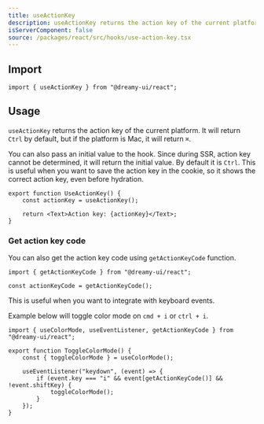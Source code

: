 ```yaml
---
title: useActionKey
description: useActionKey returns the action key of the current platform.
isServerComponent: false
source: /packages/react/src/hooks/use-action-key.tsx
---
```


## Import

```tsx
import { useActionKey } from "@dreamy-ui/react";
```

## Usage

`useActionKey` returns the action key of the current platform. It will return `Ctrl` by default, but if the platform is Mac, it will return `⌘`.

You can also pass an initial value to the hook. Since during SSR, action key cannot be determined, it will return the initial value. By default it is `Ctrl`. This is useful when you want to save the action key in the cookie, so it shows the correct action key, even before hydration.

<Wrapper>
	<UseActionKey />
</Wrapper>

```tsx
export function UseActionKey() {
	const actionKey = useActionKey();

	return <Text>Action key: {actionKey}</Text>;
}
```

### Get action key code

You can also get the action key code using `getActionKeyCode` function.

```tsx
import { getActionKeyCode } from "@dreamy-ui/react";

const actionKeyCode = getActionKeyCode();
```

This is useful when you want to integrate with keyboard events.

Example below will toggle color mode on `cmd + i` or `ctrl + i`.

```tsx
import { useColorMode, useEventListener, getActionKeyCode } from "@dreamy-ui/react";

export function ToggleColorMode() {
	const { toggleColorMode } = useColorMode();
	
	useEventListener("keydown", (event) => {
		if (event.key === "i" && event[getActionKeyCode()] && !event.shiftKey) {
			toggleColorMode();
		}
	});
}
```